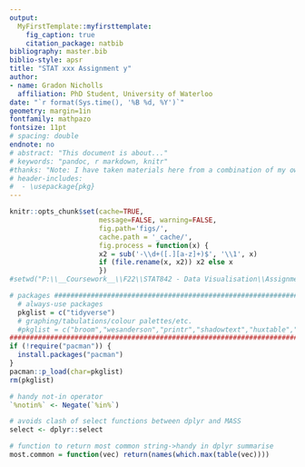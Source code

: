 ```yaml
---
output: 
  MyFirstTemplate::myfirsttemplate:
    fig_caption: true
    citation_package: natbib
bibliography: master.bib
biblio-style: apsr
title: "STAT xxx Assignment y"
author:
- name: Gradon Nicholls
  affiliation: PhD Student, University of Waterloo
date: "`r format(Sys.time(), '%B %d, %Y')`"
geometry: margin=1in
fontfamily: mathpazo
fontsize: 11pt
# spacing: double
endnote: no
# abstract: "This document is about..."
# keywords: "pandoc, r markdown, knitr"
#thanks: "Note: I have taken materials here from a combination of my own STAT 901 notes, notes I receieved from Yi Shen when I missed a class, and the Rosenthal book  on probability theory \\citep{rosenthalprob}."
# header-includes:
#  - \usepackage{pkg}
---
```


```r
knitr::opts_chunk$set(cache=TRUE,
                      message=FALSE, warning=FALSE,
                      fig.path='figs/',
                      cache.path = '_cache/',
                      fig.process = function(x) {
                      x2 = sub('-\\d+([.][a-z]+)$', '\\1', x)
                      if (file.rename(x, x2)) x2 else x
                      })
#setwd("P:\\__Coursework__\\F22\\STAT842 - Data Visualisation\\Assignments\\A2")
```

```r
# packages #####################################################################
  # always-use packages
  pkglist = c("tidyverse")
  # graphing/tabulations/colour palettes/etc.
  #pkglist = c("broom","wesanderson","printr","shadowtext","huxtable","kableExtra")
################################################################################
if (!require("pacman")) {
  install.packages("pacman")
}
pacman::p_load(char=pkglist)
rm(pkglist)

# handy not-in operator
`%notin%` <- Negate(`%in%`)

# avoids clash of select functions between dplyr and MASS
select <- dplyr::select

# function to return most common string->handy in dplyr summarise
most.common = function(vec) return(names(which.max(table(vec))))
```
